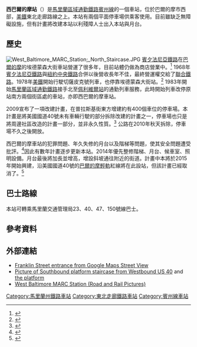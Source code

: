 {{Infobox station
|name=西巴爾的摩<br />{{lang|en|West Baltimore}}
 | image=West Baltimore Station - March 2015.jpg
 | image_caption=西巴爾的摩站月台
 | address=北小木街400號
 | borough=[[馬里蘭州|馬里蘭州]][[巴爾的摩|巴爾的摩]]
 | country=[[美國|美國]]
 | coordinates={{coord|39.293368|-76.653172|type:railwaystation_region:US-MD|display=inline,title}}
 | line=[[東北走廊|東北走廊]]
 | other={{bus icon}} {{link-en|MTA馬里蘭23號線|Route 23 (MTA Maryland)|23}}、{{link-en|MTA馬里蘭40號線|Route 40 (MTA Maryland)|40}}、{{link-en|MTA馬里蘭47號線|Route 47 (MTA Maryland)|47}}、{{link-en|MTA馬里蘭150號線|Route 150 (MTA Maryland)|150}}
 | platform=2個[[側式月台|側式月台]]
 | tracks=4條
 | parking=327個停車位<ref>{{cite web |url=https://mta.maryland.gov/marc-station-information |title=MARC Station Information |website=Maryland Transit Administration |access-date=2019-03-25 |archive-date=2020-11-12 |archive-url=https://web.archive.org/web/20201112012350/https://www.mta.maryland.gov/marc-station-information |dead-url=no }}</ref>
 | bicycle=是
 | passengers= 861人
 | pass_year= 2013年
 | pass_percent=
 | pass_system= MARC
 | opened=
 | rebuilt=
 | ADA=<!--NO-->
 | owned={{link-en|馬里蘭交通管理局|Maryland Transit Administration}}
 | zone=
 | services= {{Adjacent stations|system=MARC|line=Penn Line|left=Halethorpe|right=Baltimore}}
 | mpassengers=
}}
'''西巴爾的摩站'''（{{lang-en|West Baltimore station}}）是[[馬里蘭區域通勤鐵路|馬里蘭區域通勤鐵路]][[賓州線|賓州線]]的一個車站，位於巴爾的摩市西部，[[美鐵|美鐵]]東北走廊路線之上。本站有兩個平面停車場供乘客使用。目前雖缺乏無障礙設施，但有計畫將改建本站以利殘障人士出入本站與月台。

==歷史==
[[File:West_Baltimore_MARC_Station;_North_Staircase.JPG|thumb]]
[[賓夕法尼亞鐵路|賓夕法尼亞鐵路]]在[[巴爾的摩|巴爾的摩]]的埃德蒙森大街車站營運了很多年，目前站體仍做為商店營業中。<ref>{{cite web |url=http://www.rrshs.org/Maryland/baltimorecity.htm |title=Existing Railroad Stations in the City of Baltimore |publisher=Railroad Station Historical Society |accessdate=24 July 2014 |archive-date=2016-04-24 |archive-url=https://web.archive.org/web/20160424073717/http://www.rrshs.org/Maryland/baltimorecity.htm |dead-url=no }}</ref> 1968年[[賓夕法尼亞鐵路|賓夕法尼亞鐵路]]與[[紐約中央鐵路|紐約中央鐵路]]合併以後營收長年不佳，最終營運權交給了[[聯合鐵路|聯合鐵路]]。1978年[[美鐵|美鐵]]開始行駛切薩皮克號列車，也停靠埃德蒙森大街站。<ref>{{cite web |url=http://www.timetables.org/browse/?group=19791001&item=0022 |title=National Train Timetables |author=National Railroad Passenger Corporation (dba [[Amtrak|Amtrak]]) |date=1 October 1979 |accessdate=24 July 2014 |archive-date=2016-04-16 |archive-url=https://web.archive.org/web/20160416015145/http://www.timetables.org/browse/?group=19791001&item=0022 |dead-url=no }}</ref> 1983年開始[[馬里蘭區域通勤鐵路|馬里蘭區域通勤鐵路]]接手北至[[佩利維爾站|佩利維爾站]]的通勤列車服務，此時開始列車改停原站南方兩個街區處的車站，亦即西巴爾的摩車站。

2009宣布了一項改建計畫，在普拉斯基街東方增建約有400個車位的停車場。本計畫是將美國國道40號未有車輛行駛的部分拆除改建的計畫之一，停車場也只是將周邊社區改造的計畫一部分，並非永久性質。<ref>{{cite news |url=http://www.bizjournals.com/baltimore/stories/2009/02/23/daily53.html |title=MTA adding 400 parking spaces at West Baltimore MARC station |newspaper=Baltimore Business Journal |author=Schultz, Sue |date=23 February 2009 |accessdate=24 July 2014 |archive-date=2014-08-11 |archive-url=https://web.archive.org/web/20140811055825/http://www.bizjournals.com/baltimore/stories/2009/02/23/daily53.html |dead-url=no }}</ref> 公路在2010年秋天拆除，停車場不久之後開放。

西巴爾的摩車站的犯罪問題、年久失修的月台以及階梯等問題，使其安全問題遭受批評。<ref name=brew>{{cite news |url=https://www.baltimorebrew.com/2013/10/15/a-tale-of-two-train-stations/ |title=A tale of two train stations: Rusty stairs and "airborne" concrete steps greet passengers using MARC's West Baltimore station |newspaper=Baltimore Brew |date=15 October 2013 |author=Shen, Fern and Reutter, Mark |accessdate=24 July 2014 |archive-date=2021-03-09 |archive-url=https://web.archive.org/web/20210309162521/https://baltimorebrew.com/2013/10/15/a-tale-of-two-train-stations/ |dead-url=no }}</ref>因此有數年計畫逐步更新本站。2014年優先整修階梯、月台、候車室、照明設備。月台最後將加長並增高，增設斜坡通往附近的街道。計畫中本將於2015年開始興建，沿美國國道40號的[[巴爾的摩輕軌|巴爾的摩輕軌]]紅線將在此設站，但該計畫已經取消了。<ref>{{cite web |url=http://www.wbmarcproject.com/wp-content/uploads/2014/02/MTA_WBMARC_Project_Update_2014_0224.pdf |title=West Baltimore MARC Station Projects: Project News & Updates Community Meeting |date=24 February 2014 |publisher=Maryland Transit Administration |accessdate=25 July 2014 |archive-url=https://web.archive.org/web/20160304034959/http://www.wbmarcproject.com/wp-content/uploads/2014/02/MTA_WBMARC_Project_Update_2014_0224.pdf |archive-date=2016-03-04 |dead-url=yes }}</ref>

==巴士路線==
本站可轉乘馬里蘭交通管理局23、40、47、150號線巴士。

==參考資料==
{{reflist}}

==外部連結==
*[http://maps.google.com/maps?hl=en&ie=UTF8&ll=39.293591,-76.653199&spn=0.00416,0.013711&z=17&layer=c&cbll=39.293584,-76.653315&panoid=iKRv7NihQLmRrygBdo1Bmw&cbp=12,191.78,,0,6.83 Franklin Street entrance from Google Maps Street View]
*[https://web.archive.org/web/20140422232433/http://www.panoramio.com/photo/28990309 Picture of Southbound platform staircase from Westbound US 40] and [https://web.archive.org/web/20150924135319/http://www.panoramio.com/photo/37249136 the platform]
*[http://www.roadandrailpictures.com/rmdwbalt.htm West Baltimore MARC Station (Road and Rail Pictures)] {{Wayback|url=http://www.roadandrailpictures.com/rmdwbalt.htm |date=20200814054540 }}

{{賓州線}}
{{DEFAULTSORT:West Baltimore}}
[[Category:馬里蘭州鐵路車站|Category:馬里蘭州鐵路車站]]
[[Category:東北走廊鐵路車站|Category:東北走廊鐵路車站]]
[[Category:賓州線車站|Category:賓州線車站]]